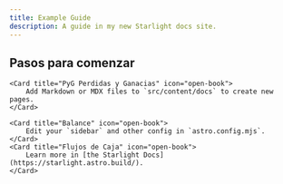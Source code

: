 ```yaml
---
title: Example Guide
description: A guide in my new Starlight docs site.
---
```



## Pasos para comenzar

<CardGrid>

	<Card title="PyG Perdidas y Ganacias" icon="open-book">
		Add Markdown or MDX files to `src/content/docs` to create new pages.
	</Card>

	<Card title="Balance" icon="open-book">
		Edit your `sidebar` and other config in `astro.config.mjs`.
	</Card>
	<Card title="Flujos de Caja" icon="open-book">
		Learn more in [the Starlight Docs](https://starlight.astro.build/).
	</Card>
</CardGrid>

